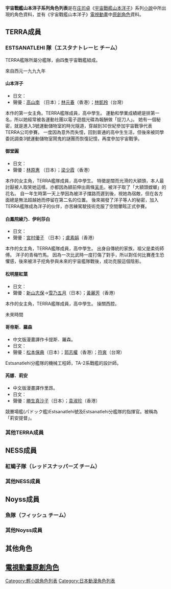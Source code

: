 '''宇宙戰艦山本洋子系列角色列表'''是在[[庄司卓|庄司卓]]《[[宇宙戰艦山本洋子|宇宙戰艦山本洋子]]》系列[[小說|小說]]中所出現的角色資料，並有《宇宙戰艦山本洋子》[[電視動畫|電視動畫]]中[[原創角色|原創角色]]資料。

== TERRA成員 ==

=== ESTSANATLEHI 隊（エスタナトレーヒ チーム） === 
TERRA艦隊所屬分艦隊，由四隻宇宙戰艦組成。 


;來自西元一九九九年

==== 山本洋子 ====
*日文：{{lang|ja|山本 洋子（やまもと ようこ）}}
*聲優：[[高山南|高山南]] （日本）；[[林元春|林元春]]（香港）；[[林凱羚|林凱羚]]（台灣）  
本作的第一女主角。TERRA艦隊成員，高中學生。
運動和學業成績總是排第一名，所以她經常被各運動社團以電子遊戲光碟為報酬做「捉刀人」。
她有一個秘密，就是進入3號運動儲物室的時光隧道，穿越到30世紀參加宇宙戰爭代表TERRA公司參賽。
一度因為意外而失憶，回到普通的高中生生活，但後來被同學委託調查3號運動儲物室鬧鬼的謎團而恢復記憶，再度參加宇宙戰爭。

==== 御堂圓 ==== 
*日文：{{lang|ja|御堂 まどか（みどう まどか）}}
*聲優：[[林原惠|林原惠]] （日本）；[[梁少霞|梁少霞]]（香港）
本作的女主角，TERRA艦隊成員，高中學生。
特徵是闊而光滑的大額頭，本人最討厭被人取笑她這樣。亦都因為額前伸出兩條[[呆毛|呆毛]]，被洋子取了「大額頭螳螂」的花名。
自一年生時第一天上學因為被洋子擋路而遲到後，視她為宿敵，但在各方面總是無法超越她而停留在第二名的位置。
後來揭發了洋子等人的秘密，加入TERRA艦隊成為洋子的伙伴，亦苦練駕駛技術克服了空間暈眩正式參賽。

==== 白鳳院綾乃．伊利莎白 ====
*日文：{{lang|ja|白鳳院 綾乃 エリザベス（はくほういん あやの エリザベス）}}
*聲優：[[宮村優子_(聲優)|宮村優子]] （日本）；[[盧素娟|盧素娟]]（香港）
本作的女主角，TERRA艦隊成員，高中學生。
出身自傳統的家族，祖父是柔術師傅。
洋子的青梅竹馬。
因為一次比武時一度打傷了對手，所以對任何比賽產生恐懼感，後來被洋子挖角參與未來的宇宙艦隊戰後，成功克服這個陰影。

==== 松明屋紅葉 ====
*日文：{{lang|ja|松明屋 紅葉（かがりや もみじ）}}
*聲優：[[新山志保|新山志保]]→[[雪乃五月|雪乃五月]]（日本）；[[黃麗芳|黃麗芳]]（香港）
本作的女主角，TERRA艦隊成員，高中學生。
操關西腔。


;未來時間

==== 哥帝斯．羅森 ====
*中文版漫畫譯作卡提斯．羅森。
*日文：{{lang|ja|カーティス・ローソン（Curtis Lawson）}}
*聲優：[[松本保典|松本保典]]（日本）；[[郭志權|郭志權]]（香港）；[[符爽|符爽]]（台灣）
Estsanatlehi分艦隊的機械工程師，TA-2系戰艦的設計師。

==== 芮娜．莉安　====
*中文版漫畫譯作里昂。
*日文：{{lang|ja|ゼナ・リオン（Zena Leon）}}
*聲優：[[勝生真沙子|勝生真沙子]]（日本）；[[袁淑珍|袁淑珍]]（香港）
競賽場艦(パドック艦)Estsanatlehi號及Estsanatlehi分艦隊的指揮官。被稱為「莉安提督」。

=== 其他TERRA成員 ===

== NESS成員 == 

=== 紅蝎子隊（レッドスナッパーズ チーム） === 

=== 其他NESS成員 === 




== Noyss成員 ==

=== 魚隊（フィッシュ チーム） ===

=== 其他Noyss成員 === 




== 其他角色 == 




== [[電視動畫|電視動畫]][[原創角色|原創角色]]  ==

{{DEFAULTSORT:Soreyuke Uchuu Senkan Yamamoto Youko}}
[[Category:輕小說角色列表|Category:輕小說角色列表]]
[[Category:日本動漫角色列表|Category:日本動漫角色列表]]